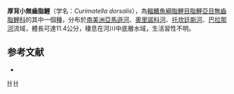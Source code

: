 {{Speciesbox 
| taxon = Curimatella dorsalis
| status = NE
| status_system = IUCN3.1
| authority =  [[Eigenmann|Eigenmann]] & [[Eigenmann|Eigenmann]], 1889
| synonyms = *''Curimatus dorsalis''<br /><small>Eigenmann & Eigenmann, 1889</small>
*''Curimata dorsalis''<br /><small>Eigenmann & Eigenmann, 1889</small>
*''Walbaunina dorsalis''<br /><small>Eigenmann & Eigenmann, 1889</small>
*''Curimatella alburnus australe''<br /><small>Eigenmann & Eigenmann, 1889</small>
*''Rivasella australe''<br /><small>Eigenmann & Eigenmann, 1889</small>
*''Curimatus elegans paraguayensis''<br /><small>Eigenmann & Eigenmann, 1889</small>
}}
'''厚背小無齒脂鯉'''（学名：''Curimatella dorsalis''），為[[輻鰭魚綱|輻鰭魚綱]][[脂鯉目|脂鯉目]][[脂鯉亞目|脂鯉亞目]][[無齒脂鯉科|無齒脂鯉科]]的其中一個[[種|種]]，分布於[[南美洲|南美洲]][[亞馬遜河|亞馬遜河]]、[[奧里諾科河|奧里諾科河]]、[[托坎廷斯河|托坎廷斯河]]、[[巴拉那河|巴拉那河]]流域，體長可達11.4公分，棲息在河川中底層水域，生活習性不明。

==参考文献==
{{refbegin}}
*{{FishBase_species|genus=Curimatella|species=dorsalis|year=2013|month=8}}
{{refend}}
{{Taxonbar|from=Q5572881}}

[[Category:小無齒脂鯉屬|H]]
[[Category:1889年描述的魚類|H]]

{{魚類小作品}}
